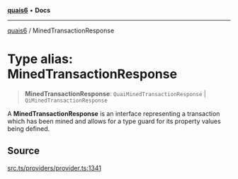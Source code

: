 [**quais6**](../README.md) • **Docs**

***

[quais6](../globals.md) / MinedTransactionResponse

# Type alias: MinedTransactionResponse

> **MinedTransactionResponse**: `QuaiMinedTransactionResponse` \| `QiMinedTransactionResponse`

A **MinedTransactionResponse** is an interface representing a
 transaction which has been mined and allows for a type guard for its
 property values being defined.

## Source

[src.ts/providers/provider.ts:1341](https://github.com/dominant-strategies/quais-6.js/blob/aca1855329c3946c627ab7f16ac5304cea7d20c5/src.ts/providers/provider.ts#L1341)
